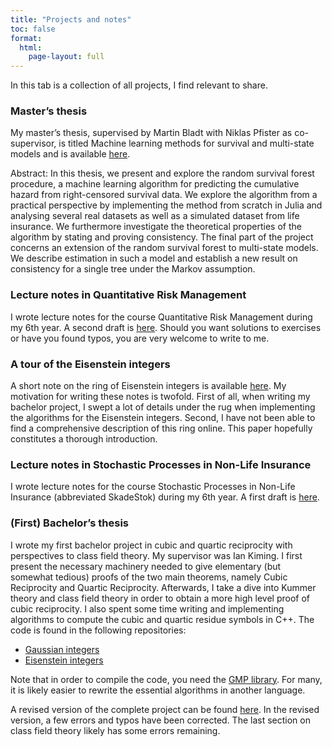 ```yaml
---
title: "Projects and notes"
toc: false
format: 
  html:
    page-layout: full
---
```


In this tab is a collection of all projects, I find relevant to share.

### Master's thesis

My master's thesis, supervised by Martin Bladt with Niklas Pfister as co-supervisor, is titled Machine learning methods for survival and multi-state models and is available [here](Documents/project_final.pdf).

Abstract: In this thesis, we present and explore the random survival forest procedure, a machine learning algorithm for predicting the cumulative hazard from right-censored survival data. We explore the algorithm from a practical perspective by implementing the method from scratch in Julia and analysing several real datasets as well as a simulated dataset from life insurance. We furthermore investigate the theoretical properties of the algorithm by stating and proving consistency. The final part of the project concerns an extension of the random survival forest to multi-state models. We describe estimation in such a model and establish a new result on consistency for a single tree under the Markov assumption.

### Lecture notes in Quantitative Risk Management

I wrote lecture notes for the course Quantitative Risk Management during my 6th year. A second draft is [here](Documents/QRMv2.pdf). Should you want solutions to exercises or have you found typos, you are very welcome to write to me.

### A tour of the Eisenstein integers

A short note on the ring of Eisenstein integers is available [here](Documents/EI.pdf). My motivation for writing these notes is twofold. First of all, when writing my bachelor project, I swept a lot of details under the rug when implementing the algorithms for the Eisenstein integers. Second, I have not been able to find a comprehensive description of this ring online. This paper hopefully constitutes a thorough introduction.

### Lecture notes in Stochastic Processes in Non-Life Insurance
I wrote lecture notes for the course Stochastic Processes in Non-Life Insurance (abbreviated SkadeStok) during my 6th year. A first draft is [here](Documents/SkadeStok.pdf).

### (First) Bachelor's thesis
I wrote my first bachelor project in cubic and quartic reciprocity with perspectives to class field theory. My supervisor was Ian Kiming. I first present the necessary machinery needed to give elementary (but somewhat tedious) proofs of the two main theorems, namely Cubic Reciprocity and Quartic Reciprocity. Afterwards, I take a dive into Kummer theory and class field theory in order to obtain a more high level proof of cubic reciprocity. I also spent some time writing and implementing algorithms to compute the cubic and quartic residue symbols in C++. The code is found in the following repositories:

* [Gaussian integers](https://github.com/RasmusFL/GaussianIntegers)
* [Eisenstein integers](https://github.com/RasmusFL/EisensteinIntegers)

Note that in order to compile the code, you need the [GMP library](https://gmplib.org/). For many, it is likely easier to rewrite the essential algorithms in another language.

A revised version of the complete project can be found [here](Documents/project_revised.pdf). In the revised version, a few errors and typos have been corrected. The last section on class field theory likely has some errors remaining.


